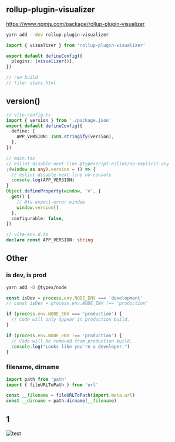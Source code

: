 ## rollup-plugin-visualizer

https://www.npmjs.com/package/rollup-plugin-visualizer

```sh
yarn add --dev rollup-plugin-visualizer
```

```ts filename="vite.config.ts"
import { visualizer } from 'rollup-plugin-visualizer'

export default defineConfig({
  plugins: [visualizer()],
})

// run build
// file: stats.html
```

## version()

```ts
// vite.config.ts
import { version } from './package.json'
export default defineConfig({
  define: {
    APP_VERSION: JSON.stringify(version),
  },
})

// main.tsx
// eslint-disable-next-line @typescript-eslint/no-explicit-any
;(window as any).version = () => {
  // eslint-disable-next-line no-console
  console.log(APP_VERSION)
}
Object.defineProperty(window, 'v', {
  get() {
    // @ts-expect-error window
    window.version()
  },
  configurable: false,
})

// vite-env.d.ts
declare const APP_VERSION: string
```

## Other

### is dev, is prod

```sh
yarn add -D @types/node
```

```js
const isDev = process.env.NODE_ENV === 'development'
// const isDev = process.env.NODE_ENV !== 'production'

if (process.env.NODE_ENV === 'production') {
  // Code will only appear in production build.
}

if (process.env.NODE_ENV !== 'production') {
  // Code will be removed from production build.
  console.log("Looks like you're a developer.")
}
```

### filename, dirname

```js
import path from 'path'
import { fileURLToPath } from 'url'

const __filename = fileURLToPath(import.meta.url)
const __dirname = path.dirname(__filename)
```

## 1

![test](/test.jpg)
